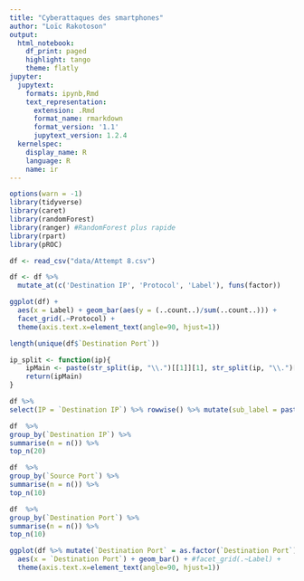 ```yaml
---
title: "Cyberattaques des smartphones"
author: "Loïc Rakotoson"
output:
  html_notebook:
    df_print: paged
    highlight: tango
    theme: flatly
jupyter:
  jupytext:
    formats: ipynb,Rmd
    text_representation:
      extension: .Rmd
      format_name: rmarkdown
      format_version: '1.1'
      jupytext_version: 1.2.4
  kernelspec:
    display_name: R
    language: R
    name: ir
---
```



```r
options(warn = -1)
library(tidyverse)
library(caret)
library(randomForest)
library(ranger) #RandomForest plus rapide
library(rpart)
library(pROC)
```

```r
df <- read_csv("data/Attempt 8.csv")
```

```r
df <- df %>% 
  mutate_at(c('Destination IP', 'Protocol', 'Label'), funs(factor))
```

```r
ggplot(df) + 
  aes(x = Label) + geom_bar(aes(y = (..count..)/sum(..count..))) + 
  facet_grid(.~Protocol) +
  theme(axis.text.x=element_text(angle=90, hjust=1))
```

```r
length(unique(df$`Destination Port`))
```

```r
ip_split <- function(ip){
    ipMain <- paste(str_split(ip, "\\.")[[1]][1], str_split(ip, "\\.")[[1]][2], sep = ".")
    return(ipMain)
}

```

```r
df %>%
select(IP = `Destination IP`) %>% rowwise() %>% mutate(sub_label = paste(str_split(`IP`, "\\.")[[1]][1], str_split(`IP`, "\\.")[[1]][2], sep = "."))
```

```r
df  %>% 
group_by(`Destination IP`) %>% 
summarise(n = n()) %>% 
top_n(20)
```

```r
df  %>% 
group_by(`Source Port`) %>% 
summarise(n = n()) %>% 
top_n(10)
```

```r
df  %>% 
group_by(`Destination Port`) %>% 
summarise(n = n()) %>% 
top_n(10)
```

```r
ggplot(df %>% mutate(`Destination Port` = as.factor(`Destination Port`))) +
  aes(x = `Destination Port`) + geom_bar() + #facet_grid(.~Label) +
  theme(axis.text.x=element_text(angle=90, hjust=1))
```

